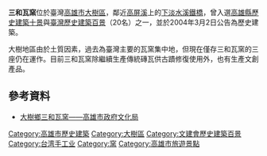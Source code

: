 {{tw monument
|name=三和瓦窯
|formername=源順安煉瓦工場<br/>源順安製瓦工廠
|image=三和瓦窯.JPG
|imagename=
|othername=
|formalname=
|level=歷史建築
|class=
|time={{QIN}}光緒11年（1885年）<!---{{Notetag|1=指最初建窯時間{{r|高}}。}}--->
|location={{ROC}}[[高雄市|高雄市]][[大樹區|大樹區]]<br>竹寮路94號
|open=
|cost=
|website=[https://web.archive.org/web/20120101184406/http://tw.myblog.yahoo.com/san-333/ 三和瓦窯部落格]
|coordinates={{Coord|22.6631406|120.4268912|display=inline,title}}
|pushpin_map=Taiwan Kaohsiung
|reg_url =https://nchdb.boch.gov.tw/assets/overview/historicalBuilding/20040302000003
}}
'''三和瓦窯'''位於臺灣[[高雄市|高雄市]][[大樹區|大樹區]]，鄰近[[高屏溪|高屏溪]]{{r|高}}上的[[下淡水溪鐵橋|下淡水溪鐵橋]]，曾入選[[中華民國各縣市歷史建築十景列表#高雄市|高雄縣歷史建築十景]]與[[臺灣歷史建築百景列表|臺灣歷史建築百景]]（20名）之一{{r|史}}，並於2004年3月2日公告為歷史建築{{r|文}}。

大樹地區由於土質因素{{r|高}}，過去為臺灣主要的瓦窯集中地，但現在僅存三和瓦窯的三座仍在運作{{r|史}}。目前三和瓦窯除繼續生產傳統磚瓦供古蹟修復使用外{{r|高}}，也有生產文創產品。
<!---
== 沿革 ==
三和瓦窯的前身為屏東望族出身的許安然於清光緒十一年（1885年）創立的「源順安煉瓦工場」，二次大戰後改稱「源順安製瓦工廠」，民國七十二年（1983年）再改名為「三和瓦窯」{{r|高}}。

== 註釋 ==
<div class="references-small">
{{NoteFoot}}
</div>
--->

== 參考資料 ==
{{reflist|refs=
<ref name="文">{{cite web|url=https://nchdb.boch.gov.tw/assets/advanceSearch/historicalBuilding/20040302000003|title=大樹鄉三和瓦窯|publisher=文化部文化資產局|accessdate=}}</ref>
<ref name="史">{{cite book |title=《台灣歷史建築百景專輯》 |date=2004-06-30 |edition=二版一刷 |publisher=行政院文化建設委員會 |location=臺北市 |isbn=957-01-2749-X |pages=176頁}}</ref>
<ref name="高">{{cite book|author= |title=《高雄縣文化資產手冊－古蹟、歷史建築、遺址及自然地景》 |publisher=高雄縣政府文化局 |location=高雄縣岡山鎮 |isbn=978-986-00-7930-2 |pages=30頁 |date=2006年12月}}</ref>
}}
*[https://web.archive.org/web/20180903194919/http://heritage.khcc.gov.tw/Heritage.aspx?KeyID=7fb8024a-2714-4a0f-b424-651d8707ebdd 大樹鄉三和瓦窯——高雄市政府文化局]

{{高雄市文化資產}}
{{臺灣歷史建築百景}}

[[Category:高雄市歷史建築|Category:高雄市歷史建築]]
[[Category:大樹區|Category:大樹區]]
[[Category:文建會歷史建築百景|Category:文建會歷史建築百景]]
[[Category:台湾手工业|Category:台湾手工业]]
[[Category:窯|Category:窯]]
[[Category:高雄市旅遊景點|Category:高雄市旅遊景點]]